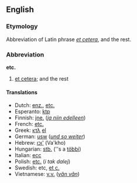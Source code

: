 ==English==
===Etymology===
Abbreviation of Latin phrase ''[[et cetera]]'', and the rest.

===Abbreviation===
'''etc.'''

#[[etcetera|et cetera]]; and the rest

====Translations====
*Dutch: [[enz.]], [[etc.]]
*Esperanto: [[ktp]]
*Finnish: [[jne.]] (''[[ja niin edelleen]]'')
*French: [[etc.]]
*Greek: [[κτλ]] [[:el:κτλ|el]]
*German: [[usw]] (''[[und so weiter]]'')
*Hebrew: [[וכו']] (Va'kho)
*Hungarian: [[stb.]] (''s a [[többi]])
*Italian: [[ecc]]
*Polish: [[etc.]]  (''i tak dalej'')
*Swedish: etc, [[et c.]]
*Vietnamese: [[v.v.]] (''[[vân vân]]'')